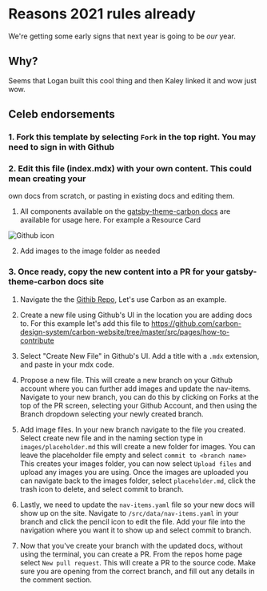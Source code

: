 # Reasons 2021 rules already

<PageDescription>

We're getting some early signs that next year is going to be <em>our</em> year.
</PageDescription>

<Row>
  <Column colMd={4} colLg={4} noGutterMdLeft>
    <ArticleCard
      subTitle="Hear from our CEO"
      title="I love it!"
      author="Arvind Krishna"
      date="Never said this"
      href="/">      
    </ArticleCard>
  </Column>
</Row>


## Why?
Seems that Logan built this cool thing and then Kaley linked it and wow just wow.

## Celeb endorsements

### 1. Fork this template by selecting `Fork` in the top right. You may need to sign in with Github

### 2. Edit this file (index.mdx) with your own content. This could mean creating your
own docs from scratch, or pasting in existing docs and editing them.

1. All components available on the [gatsby-theme-carbon docs](https://gatsby-theme-carbon.now.sh/getting-started/)
are available for usage here. For example a Resource Card

<ResourceCard subTitle="Only subtitle" actionIcon="download" aspectRatio="2:1" href="https://github.com/IBM/carbon-elements/blob/master/.github/CONTRIBUTING.md">

![Github icon](/images/github-icon.png)

</ResourceCard>

2. Add images to the image folder as needed

### 3. Once ready, copy the new content into a PR for your gatsby-theme-carbon docs site

1. Navigate the the [Githib Repo](https://github.com/carbon-design-system/carbon-website), Let's use Carbon as an example.

1. Create a new file using Github's UI in the location you are adding docs to.
For this example let's add this file to https://github.com/carbon-design-system/carbon-website/tree/master/src/pages/how-to-contribute

1. Select "Create New File" in Github's UI. Add a title with a `.mdx` extension, and paste in your mdx code.

1. Propose a new file. This will create a new branch on your Github account where you can further add images and update the nav-items.
Navigate to your new branch, you can do this by clicking on Forks at the top of the PR screen, selecting your Github Account, and then using the Branch dropdown selecting your newly created branch.

1. Add image files. In your new branch navigate to the file you created. 
Select create new file and in the naming section type in `images/placeholder.md` this will create a new folder for images.
You can leave the placeholder file empty and select `commit to <branch name>`
This creates your images folder, you can now select `Upload files` and upload any images you are using.
Once the images are uploaded you can navigate back to the images folder, select `placeholder.md`, click the trash icon to delete, and select commit to branch.

1. Lastly, we need to update the `nav-items.yaml` file so your new docs will show up on the site. Navigate to `/src/data/nav-items.yaml` in your branch
and click the pencil icon to edit the file. Add your file into the navigation where you want it to show up and select commit to branch.

1. Now that you've create your branch with the updated docs, without using the terminal, you can create a PR.
From the repos home page select `New pull request`. This will create a PR to the source code. Make sure you are opening
from the correct branch, and fill out any details in the comment section.
